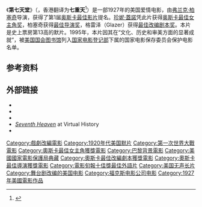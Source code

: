 {{Infobox film
| name           = 第七天堂<br />''7th Heaven''
| image          = Seventh Heaven 1927.jpg
| writer         = [[Benjamin_Glazer|Benjamin Glazer]]
| starring       = [[珍妮·蓋諾|珍妮·蓋諾]]<br />[[Charles_Farrell|Charles Farrell]]<br />[[Ben_Bard|Ben Bard]]
| director       = [[Frank_Borzage|Frank Borzage]]
| producer       = [[William_Fox_(producer)|William Fox]]
| cinematography = [[Ernest_Palmer_(American_cinematographer)|Ernest Palmer]]<br />[[Joseph_A._Valentine|Joseph A. Valentine]]
| editing        = [[H.H._Caldwell|H.H. Caldwell]]<br />[[Katherine_Hilliker|Katherine Hilliker]]|   
| distributor    = [[20世纪福克斯|20世纪福克斯]]
| released       = {{Film date|1927|05|06}}
| runtime        = 110分钟
| language       = [[默片|默片]]<br />英语字幕
| country        = {{USA}}
| budget         =
| gross          = 175万美元<ref>{{cite news |url=http://nla.gov.au/nla.news-article11816878 |title=Which Cinema Films Have Earned the Most Money Since 1914? |newspaper=[[The_Argus_(Australia)|The Argus (Melbourne, Vic. : 1848 - 1956)]] |location=[[Melbourne|Melbourne]], Victoria |date=4 March 1944 |accessdate=6 August 2012 |page=3 Supplement: The Argus Weekend magazine |publisher=National Library of Australia |archive-date=2019-09-18 |archive-url=https://web.archive.org/web/20190918214632/https://trove.nla.gov.au/newspaper/article/11816878 |dead-url=no }}</ref>
}} 
《'''第七天堂'''》（{{lang-en|'''''7th Heaven'''''}}，香港翻译为'''七重天'''<ref>{{cite web |url=http://www.hkiff.org.hk/film/getdetail?fid=474 |title=七重天 |last= |first= |date= |website=香港电影节 |publisher= |access-date=25 March 2019 |quote= |archive-date=2019-03-25 |archive-url=https://web.archive.org/web/20190325064318/http://www.hkiff.org.hk/film/getdetail?fid=474 |dead-url=no }}</ref>）是一部1927年的美国爱情电影，由[[弗兰克·柏塞奇|弗兰克·柏塞奇]]导演，获得了第1届[[奥斯卡最佳影片|奥斯卡最佳影片]]提名。[[珍妮·蓋諾|珍妮·蓋諾]]凭此片获得[[奥斯卡最佳女主角奖|奥斯卡最佳女主角奖]]，柏塞奇获得[[奥斯卡最佳导演奖|最佳导演奖]]，格雷泽（Glazer）获得[[奧斯卡最佳改編劇本獎|最佳改编剧本奖]]。本片是史上票房第13高的默片。1995年，本片因其在“文化、历史和审美方面的显著成就”，被[[國會圖書館_(美國)|美国国会图书馆]]列入[[国家电影登记部|国家电影登记部]]下属的国家电影保存委员会保护电影名单。

== 参考资料 ==
{{Reflist}}

== 外部链接 ==
* {{commons category-inline|7th Heaven (1927 film)}}
* {{IMDb title|0018379|7th Heaven}}
*{{ibdb title|9142|Seventh Heaven}}
* [http://www.virtual-history.com/movie/film/5056/seventh-heaven ''Seventh Heaven''] {{Wayback|url=http://www.virtual-history.com/movie/film/5056/seventh-heaven |date=20150402171842 }} at Virtual History
* {{douban}}
{{電影旬報十佳獎最佳國外影片}}
{{DEFAULTSORT:Seventh Heaven}}
[[Category:戲劇改編電影|Category:戲劇改編電影]]
[[Category:1920年代美国默片|Category:1920年代美国默片]]
[[Category:第一次世界大戰電影|Category:第一次世界大戰電影]]
[[Category:奧斯卡最佳女主角獲獎電影|Category:奧斯卡最佳女主角獲獎電影]]
[[Category:巴黎背景電影|Category:巴黎背景電影]]
[[Category:美國國家電影保護局典藏|Category:美國國家電影保護局典藏]]
[[Category:奧斯卡最佳改編劇本獲獎電影|Category:奧斯卡最佳改編劇本獲獎電影]]
[[Category:奧斯卡最佳導演獲獎電影|Category:奧斯卡最佳導演獲獎電影]]
[[Category:電影旬報十佳獎最佳外語片|Category:電影旬報十佳獎最佳外語片]]
[[Category:美国无声长片|Category:美国无声长片]]
[[Category:舞台剧改编的美国电影|Category:舞台剧改编的美国电影]]
[[Category:福克斯电影公司电影|Category:福克斯电影公司电影]]
[[Category:1927年美國電影作品|Category:1927年美國電影作品]]